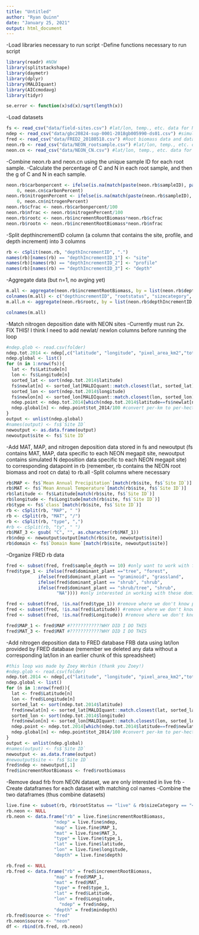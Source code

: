 ```yaml
---
title: "Untitled"
author: "Ryan Quinn"
date: "January 25, 2021"
output: html_document
---
```

-Load libraries necessary to run script
-Define functions necessary to run script 
```r
library(readr) #NOW
library(splitstackshape)
library(daymetr)
library(dplyr)
library(MALDIquant)
library(AICcmodavg)
library(tidyr)

se.error <- function(x)sd(x)/sqrt(length(x))
```

-Load datasets 
```r
fs <- read_csv("data/field-sites.csv") #lat/lon, temp., etc. data for NEON field sites  
ndep <- read_csv("data/gbc20824-sup-0001-2018gb005990-ds01.csv") #simulated N deposition data from Ackerman et al. 
fred <- read_csv("data/FRED2_20180518.csv") #Root biomass data and data corresponding to collection location from FRED database (Fine Root Ecology Database- https://roots.ornl.gov/) 
neon.rb <- read_csv("data/NEON_rootsample.csv") #lat/lon, temp., etc. data for NEON field sites  
neon.cn <- read_csv("data/NEON_CN.csv") #lat/lon, temp., etc. data for NEON field sites  
```

-Combine neon.rb and neon.cn using the unique sample ID for each root sample. 
-Calculate the percentage of C and N in each root sample, and then the g of C and N in each sample. 
```r
neon.rb$carbonpercent <- ifelse(is.na(match(paste(neon.rb$sampleID), paste(neon.cn$cnSampleID))),
    0, neon.cn$carbonPercent)
neon.rb$nitrogenPercent <- ifelse(is.na(match(paste(neon.rb$sampleID), paste(neon.cn$cnSampleID))),
    0, neon.cn$nitrogenPercent)
neon.rb$cfrac <- neon.rb$carbonpercent/100
neon.rb$nfrac <- neon.rb$nitrogenPercent/100
neon.rb$rootc <- neon.rb$incrementRootBiomass*neon.rb$cfrac
neon.rb$rootn <- neon.rb$incrementRootBiomass*neon.rb$nfrac
```

-Split depthincrementID column (a column that contains the site, profile, and depth increment) into 3 columns
```r
rb <- cSplit(neon.rb, "depthIncrementID", ".")
names(rb)[names(rb) == "depthIncrementID_1"] <- "site"
names(rb)[names(rb) == "depthIncrementID_2"] <- "profile"
names(rb)[names(rb) == "depthIncrementID_3"] <- "depth"
```

-Aggregate data (but n=1, no avging yet)
```r
m.all <- aggregate(neon.rb$incrementRootBiomass, by = list(neon.rb$depthIncrementID, neon.rb$rootStatus, neon.rb$sizeCategory), "mean")
colnames(m.all) <- c("depthincrementID", "rootstatus", "sizecategory", "rootbiomass")
m.all.n <- aggregate(neon.rb$rootc, by = list(neon.rb$depthIncrementID, neon.rb$rootStatus, neon.rb$sizeCategory), "length")

colnames(m.all)
```

-Match nitrogen deposition date with NEON sites
-Currently must run 2x. FIX THIS! I think I need to add newlat/ newlon columns before running the loop 
```r
#ndep.glob <- read.csv(folder)
ndep.tot.2014 <- ndep[,c("latitude", "longitude", "pixel_area_km2","tot_2014")]
ndep.global <- list()
for (n in 1:nrow(fs)){
  lat <- fs$Latitude[n]
  lon <- fs$Longitude[n]
  sorted_lat <- sort(ndep.tot.2014$latitude)
  fs$newlat[n] <- sorted_lat[MALDIquant::match.closest(lat, sorted_lat)][1]
  sorted_lon <- sort(ndep.tot.2014$longitude)
  fs$newlon[n] <- sorted_lon[MALDIquant::match.closest(lon, sorted_lon)][1]
  ndep.point <- ndep.tot.2014[which(ndep.tot.2014$latitude==fs$newlat[n] & ndep.tot.2014$longitude==fs$newlon[n]),]
  ndep.global[n] <- ndep.point$tot_2014/100 #convert per-km to per-hectare
}  
output <- unlist(ndep.global)
#names(output) <- fs$`Site ID`
newoutput <- as.data.frame(output)
newoutput$site <- fs$`Site ID` 
```

-Add MAT, MAP, and nitrogen deposition data stored in fs and newoutput (fs contains MAT, MAP, data specific to each NEON megapit site, newoutput contains simulated N deposition data specific to each NEON megapit site) to corresponding datapoint in rb (remember, rb contains the NEON root biomass and root cn data)   to rb.all
-Split columns where necessary
```r
rb$MAP <- fs$`Mean Annual Precipitation`[match(rb$site, fs$`Site ID`)]
rb$MAT <- fs$`Mean Annual Temperature`[match(rb$site, fs$`Site ID`)]
rb$latitude <- fs$Latitude[match(rb$site, fs$`Site ID`)]
rb$longitude <- fs$Longitude[match(rb$site, fs$`Site ID`)]
rb$type <- fs$`class`[match(rb$site, fs$`Site ID`)]
rb <- cSplit(rb, "MAP", " ")
rb <- cSplit(rb, "MAT", "/")
rb <- cSplit(rb, "type", ",")
#rb <- cSplit(rb, "ty", " ")
rb$MAT_3 <- gsub( "C", "", as.character(rb$MAT_1))
rb$ndep <- newoutput$output[match(rb$site, newoutput$site)]
rb$domain <- fs$`Domain Name`[match(rb$site, newoutput$site)]
```

-Organize FRED rb data  
```r
fred <- subset(fred, fred$sample_depth == 10) #only want to work with fine root biomass samples of the same volume during colletion, which is 10cm increments. Scaling is not sufficient here because it combines depths and mitigates potential differences between depth increments. 
fred$type_1 <- ifelse(fred$dominant_plant =="tree", "forest", 
            ifelse(fred$dominant_plant == "graminoid", "grassland",
            ifelse(fred$dominant_plant == "shrub", "shrub", 
            ifelse(fred$dominant_plant == "shrub/tree", "shrub", 
                   "NA")))) #only interested in working with these dominant plant species, so make any other species NA. Rename the plant types to match NEON data 

fred <- subset(fred, !is.na(fred$type_1)) #remove where we don't know plant type 
fred <- subset(fred, !is.na(fred$Latitude)) #remove where we don't know Latitude
fred <- subset(fred, !is.na(fred$Longitude)) #remove where we don't know Longitude 

fred$MAP_1 <- fred$MAP #????????????WHY DID I DO THIS 
fred$MAT_3 <- fred$MAT #????????????WHY DID I DO THIS
```

-Add nitrogen deposition data to FRED database FRB data using lat/lon provided by FRED database (remember we deleted any data without a corresponding lat/lon in an earlier chunk of this spreadsheet)
```r
#this loop was made by Zoey Werbin (thank you Zoey!)
#ndep.glob <- read.csv(folder)
ndep.tot.2014 <- ndep[,c("latitude", "longitude", "pixel_area_km2","tot_2014")]
ndep.global <- list()
for (n in 1:nrow(fred)){
  lat <- fred$Latitude[n]
  lon <- fred$Longitude[n]
  sorted_lat <- sort(ndep.tot.2014$latitude)
  fred$newlat[n] <- sorted_lat[MALDIquant::match.closest(lat, sorted_lat)][1]
  sorted_lon <- sort(ndep.tot.2014$longitude)
  fred$newlon[n] <- sorted_lon[MALDIquant::match.closest(lon, sorted_lon)][1]
  ndep.point <- ndep.tot.2014[which(ndep.tot.2014$latitude==fred$newlat[n] & ndep.tot.2014$longitude==fred$newlon[n]),]
  ndep.global[n] <- ndep.point$tot_2014/100 #convert per-km to per-hectare
}  
output <- unlist(ndep.global)
#names(output) <- fs$`Site ID`
newoutput <- as.data.frame(output)
#newoutput$site <- fs$`Site ID` 
fred$ndep <- newoutput[,1]
fred$incrementRootBiomass <- fred$rootbiomass
```

-Remove dead frb from NEON dataset, we are only interested in live frb 
-Create dataframes for each dataset with matching col names
-Combine the two  dataframes (thus combine datasets)
```r
live.fine <- subset(rb, rb$rootStatus == "live" & rb$sizeCategory == "<=2mm")
rb.neon <- NULL
rb.neon <- data.frame("rb" = live.fine$incrementRootBiomass, 
                  "ndep" = live.fine$ndep, 
                  "map" = live.fine$MAP_1,
                  "mat" = live.fine$MAT_3,
                  "type" = live.fine$type_1,
                  "lat" = live.fine$latitude,
                  "lon" = live.fine$longitude,
                  "depth" = live.fine$depth) 

rb.fred <- NULL
rb.fred <- data.frame("rb" = fred$incrementRootBiomass, 
                  "map" = fred$MAP_1,
                  "mat" = fred$MAT, 
                  "type" = fred$type_1,
                  "lat" = fred$Latitude,
                  "lon" = fred$Longitude,
                    "ndep" = fred$ndep, 
                  "depth" = fred$mindepth)
rb.fred$source <- "fred"
rb.neon$source <- "neon"
df <- rbind(rb.fred, rb.neon)
```